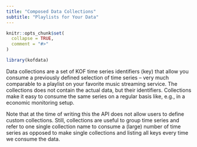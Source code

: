 ```yaml
---
title: "Composed Data Collections"
subtitle: "Playlists for Your Data"
---
```


```r
knitr::opts_chunk$set(
  collapse = TRUE,
  comment = "#>"
)
```

```r
library(kofdata)
```

Data collections are a set of KOF time series identifiers (key) that allow you 
consume a previously defined selection of time series -- very much comparable to 
a playlist on your favorite music streaming service. The collections does not contain 
the actual data, but their identifiers. Collections make it easy to consume the same
series on a regular basis like, e.g., in a economic monitoring setup. 

Note that at the time of writing this the API does not allow users to 
define custom collections. Still, collections are useful to group time series 
and refer to one single collection name to consume a (large) number of time series as opposed 
to make single collections and listing all keys every time we consume the data. 


```r

```

